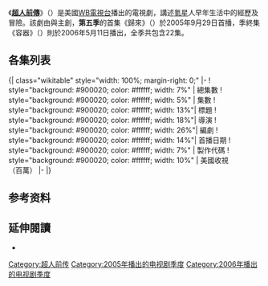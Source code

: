 {{noteTA
|G1=Show
|1=zh-tw:歸來;zh-cn:到達;
|2=zh-tw:凡人;zh-cn:平凡人;
|3=zh-tw:死而復生;zh-cn:隱藏;
|4=zh-tw:水世界;zh-cn:水棲;
}}
{{Infobox television season
 |season_name  = 《超人前傳》第五季
 |eng_name         = {{lang|en|''Smallville'' (Season 5)}}
 |bgcolour     = #900020
 |fgcolour     = white
 |image        = [[File:Smallville_s5.jpg|200px]]
 |caption      = DVD盒子
 |country      = [[美國|美國]]
 |network      = [[WB電視台|WB電視台]]
 |first_aired  = {{Start date|2005|9|29}}
 |last_aired   = {{End date|2006|5|11}}
 |num_episodes = 22
 |prev_season  = [[超人前傳_(第四季)|超人前傳 (第四季)]]
 |next_season  = [[超人前傳_(第六季)|超人前傳 (第六季)]]
 |episode_list = [[超人前傳集數列表|超人前傳集數列表]]
}}
《'''[[超人前傳|超人前傳]]'''》（{{lang-en|''Smallville''}}）是美國[[WB電視台|WB電視台]]播出的電視劇，講述[[氪星|氪星]]人{{link-en|克拉克·肯特 (超人前傳)|Clark Kent (Smallville)|克拉克·肯特}}早年生活中的經歷及冒險。該劇由{{link-en|阿爾弗雷德·高夫|Alfred Gough}}與{{link-en|麥爾斯·米勒|Miles Millar}}主創，'''第五季'''的首集《歸來》（{{lang|en|''Arrival''}}）於2005年9月29日首播，季終集《容器》（{{lang|en|''Vessel''}}）則於2006年5月11日播出，全季共包含22集。

== 各集列表 ==
{{See also|超人前传集数列表}}
<onlyinclude>{| class="wikitable" style="width: 100%; margin-right: 0;"
|-
! style="background: #900020; color: #ffffff; width: 7%" | 總集數
! style="background: #900020; color: #ffffff; width: 5%" | 集數
! style="background: #900020; color: #ffffff; width: 13%"| 標題
! style="background: #900020; color: #ffffff; width: 18%"| 導演
! style="background: #900020; color: #ffffff; width: 26%"| 編劇
! style="background: #900020; color: #ffffff; width: 14%"| 首播日期
! style="background: #900020; color: #ffffff; width: 7%" | 製作代碼
! style="background: #900020; color: #ffffff; width: 10%" | 美國收視<br />（百萬）
|-
{{Episode list/sublist|超人前传 (第五季)
 |EpisodeNumber   = 89
 |EpisodeNumber2  = 1
 |Title           = {{lang|en|Arrival}}<br />到達
 |DirectedBy      = {{link-en|詹姆斯·馬歇爾 (導演)|James Marshall (director)|詹姆斯·馬歇爾}}
 |WrittenBy       = {{link-en|陶德·史拉夫金|Todd Slavkin}}、{{link-en|戴倫·史維莫|Darren Swimmer}}
 |OriginalAirDate = {{Start date|2005|9|29}}
 |ProdCode        = 2T6401
 |LineColor       = 900020
 |ShortSummary    = 延續第四季季終集《畢業典禮》的劇情，克拉克被傳送至[[北極|北極]]，看見了[[超人#孤獨堡壘（Fortress_of_Solitude）|孤獨堡壘]]。孤獨堡壘裡，喬·艾爾要克拉克開始修練，好抵抗即將來臨的氪星黑暗勢力。然而，克洛也隨著克拉克被傳到北極，快被冷死。克拉克將克洛送到醫院，並答應喬·艾爾自己會在日落前回到孤獨堡壘，喬·艾爾威脅克拉克要是逾時就會付出代價。與此同時，[[薩德將軍|查德]]的兩名氪星手下來到斯莫維爾鎮，試圖招募克拉克加入他們的地球改造計劃。克拉克拒絕並阻止了兩人。拉娜、強納森和瑪莎的傷皆無大礙，傑森確認死於流星雨。克拉克因未回到孤獨堡壘，被喬·艾爾剝奪超能力。
 |Viewers         = 5.90<ref>{{Cite web |work=ABC Medianet |date=2005-10-04 |url=http://abcmedianet.com/web/dnr/dispDNR.aspx?id=100405_07 |title=Weekly Program Rankings |accessdate=2009-03-28 |deadurl=yes |archiveurl=https://www.webcitation.org/5rzRRgWHg?url=http://abcmedianet.com/web/dnr/dispDNR.aspx?id=100405_07 |archivedate=2010-08-15 }}</ref>
}}
{{Episode list/sublist|超人前传 (第五季)
 |EpisodeNumber   = 90
 |EpisodeNumber2  = 2
 |Title           = {{lang|en|Mortal}}<br />平凡人
 |DirectedBy      = {{link-en|特倫斯·奧哈拉|Terrence O'Hara}}
 |WrittenBy       = [[史蒂芬·S·迪奈特|史蒂芬·S·迪奈特]]
 |OriginalAirDate = {{Start date|2005|10|6}}
 |ProdCode        = 2T6402
 |LineColor       = 900020
 |ShortSummary    = 因克拉克失去了超能力，使他能與拉娜開始一段沒有秘密的戀情。三名超能力者逃出精神病院，來到肯特農場打算報復將他們送進精神病院的克拉克。他們挾持了拉娜、強納森與瑪莎，並要克拉克將氪石製的血清從路德工廠中偷出，好維持三人的超能力。克拉克發現三人的能力市吸取周遭電力再使用，便破壞了肯特農場的電力來源，制伏了三人。克拉克發現，這一切都是萊克斯一手策畫的，目的是要測試克拉克有無超能力。克拉克到萊克斯面前證明他沒有超能力，同時與萊克斯絕交。
 |Viewers         = 5.84<ref>{{Cite web |work=ABC Medianet |date=2005-10-11 |url=http://abcmedianet.com/web/dnr/dispDNR.aspx?id=101105_07 |title=Weekly Program Rankings |accessdate=2009-03-28 |deadurl=yes |archiveurl=https://www.webcitation.org/5rzRTavIT?url=http://abcmedianet.com/web/dnr/dispDNR.aspx?id=101105_07 |archivedate=2010-08-15 }}</ref>
}}
{{Episode list/sublist|超人前传 (第五季)
 |EpisodeNumber   = 91
 |EpisodeNumber2  = 3
 |Title           = {{lang|en|Hidden}}<br />隱藏
 |DirectedBy      = Whitney Ransick
 |WrittenBy       = {{link-en|布萊恩·韋恩·彼得森|Brian Wayne Peterson|布萊恩·彼得森}}、凱利·薩德斯
 |OriginalAirDate = {{Start date|2005|10|13}}
 |ProdCode        = 2T6403
 |LineColor       = 900020
 |ShortSummary    = 校刊《火炬》的工作人員蓋博爾·鄧肯（{{lang|en|Gabriel Duncan}}）啟動了飛彈，打算炸毀斯莫維爾鎮，好殺光所有變種人。被剝奪超能力的克拉克與蓋博爾交手，但卻被槍殺。喬·艾爾以李涅的身體當做肉身，將克拉克救到孤獨堡壘。喬·艾爾將超能力還給克拉克並讓他復活，但一位他所愛的人將會死亡。與此同時，克洛在與蓋博爾扭打時，蓋博爾的手槍走火殺了自己，但飛彈已經發射。克拉克及時趕到阻止了飛彈。
 |Viewers         = 5.92<ref>{{Cite web |work=ABC Medianet |date=2005-10-18 |url=http://abcmedianet.com/web/dnr/dispDNR.aspx?id=101805_06 |title=Weekly Program Rankings |accessdate=2009-03-28 |deadurl=yes |archiveurl=https://www.webcitation.org/5rzRV5JLo?url=http://abcmedianet.com/web/dnr/dispDNR.aspx?id=101805_06 |archivedate=2010-08-15 }}</ref>
}}
{{Episode list/sublist|超人前传 (第五季)
 |EpisodeNumber   = 92
 |EpisodeNumber2  = 4
 |Title           = {{lang|en|Aqua}}<br />水棲
 |DirectedBy      = 布萊德福德·梅
 |WrittenBy       = 陶德·史拉夫金、戴倫·史維莫
 |OriginalAirDate = {{Start date|2005|10|20}}
 |ProdCode        = 2T6404
 |LineColor       = 900020
 |ShortSummary    = 露易絲在游泳時出意外，一名游泳健將[[水行俠|亞瑟·克利]]（[[阿倫·瑞奇森|阿倫·瑞奇森]]飾演）以超乎常人的游泳速度將她救起。克利告訴克拉克自己來到斯莫維爾鎮是為了摧毀路德公司出產的聲納武器利維藍（{{lang|en|Leviathan}}），該武器會害死周圍的水生生物。克拉克與克利先去找萊克斯協商，但萊克斯矢口否認研發武器，克拉克對他的信任因此蕩然無存。兩人合作摧毀了利維藍。最後，克利離開了斯莫維爾鎮。與此同時，克拉克在中堪薩斯大學的老師米爾頓·范恩（{{lang|en|Milton Fine}}，[[詹姆斯·馬斯特斯|詹姆斯·馬斯特斯]]飾演）教授正計畫撰寫一本揭發路德公司違法行為的書，想邀請克拉克擔任研究助理，協助揭發有關萊克斯的事，克拉克同意了。
 |Viewers         = 6.40<ref>{{Cite web |work=ABC Medianet |date=2005-10-25 |url=http://abcmedianet.com/web/dnr/dispDNR.aspx?id=102505_07 |title=Weekly Program Rankings |accessdate=2009-03-28 |deadurl=yes |archiveurl=https://www.webcitation.org/5rzRWgWvT?url=http://abcmedianet.com/web/dnr/dispDNR.aspx?id=102505_07 |archivedate=2010-08-15 }}</ref>
}}
{{Episode list/sublist|超人前传 (第五季)
 |EpisodeNumber   = 93
 |EpisodeNumber2  = 5
 |Title           = {{lang|en|Thirst}}<br />飢渴
 |DirectedBy      = {{link-en|保羅·夏皮羅 (導演)|Paul Shapiro (director)|保羅·夏皮羅}}
 |WrittenBy       = 史蒂芬·S·迪奈特
 |OriginalAirDate = {{Start date|2005|10|27}}
 |ProdCode        = 2T6405
 |LineColor       = 900020
 |ShortSummary    = 拉娜進入大都會大學，為了找個住宿的地方決定加入學校的「三合一姐妹會」。姐妹會的會長巴菲·山德斯（{{lang|en|Buffy Sanders}}）和其他姐妹會成員讓她變成了[[吸血鬼|吸血鬼]]。克拉克從范恩教授口中得知這與路德公司的一項未公開企畫案有關，便找上了萊克斯。萊克斯給出了解藥，克拉克成功讓拉娜恢復正常。與此同時，克洛以吸血鬼事件的報導面試成功，得以進入《[[星球日報|星球日報]]》工作。
 |Viewers         = 5.78<ref>{{Cite web |work=ABC Medianet |date=2005-11-01 |url=http://abcmedianet.com/web/dnr/dispDNR.aspx?id=110105_05 |title=Weekly Program Rankings |accessdate=2009-03-28 |deadurl=yes |archiveurl=https://www.webcitation.org/5rzRYZcIs?url=http://abcmedianet.com/web/dnr/dispDNR.aspx?id=110105_05 |archivedate=2010-08-15 }}</ref>
}}
{{Episode list/sublist|超人前传 (第五季)
 |EpisodeNumber   = 94
 |EpisodeNumber2  = 6
 |Title           = {{lang|en|Exposed}}<br />曝露
 |DirectedBy      = {{link-en|珍諾特·施瓦爾克|Jeannot Szwarc}}
 |WrittenBy       = 布萊恩·彼得森、凱利·薩德斯
 |OriginalAirDate = {{Start date|2005|11|3}}
 |ProdCode        = 2T6406
 |LineColor       = 900020
 |ShortSummary    = 
 |Viewers         = 5.41<ref>{{Cite web |work=ABC Medianet |date=2005-11-08 |url=http://abcmedianet.com/web/dnr/dispDNR.aspx?id=110805_04 |title=Weekly Program Rankings |accessdate=2009-03-28 |deadurl=yes |archiveurl=https://web.archive.org/web/20081221202522/http://abcmedianet.com/web/dnr/dispDNR.aspx?id=110805_04 |archivedate=2008-12-21 }}</ref>
}}
{{Episode list/sublist|超人前传 (第五季)
 |EpisodeNumber   = 95
 |EpisodeNumber2  = 7
 |Title           = {{lang|en|Splinter}}<br />碎片(銀色[[氪石|氪石]])
 |DirectedBy      = 詹姆士·馬歇爾
 |WrittenBy       = 史蒂芬·S·迪奈特
 |OriginalAirDate = {{Start date|2005|11|10}}
 |ProdCode        = 2T6407
 |LineColor       = 900020
 |ShortSummary    = 
 |Viewers         = 5.51<ref>{{Cite web |work=ABC Medianet |date=2005-11-15 |url=http://abcmedianet.com/web/dnr/dispDNR.aspx?id=111505_03 |title=Weekly Program Rankings |accessdate=2009-03-28 |deadurl=yes |archiveurl=https://www.webcitation.org/5rzRabDSI?url=http://abcmedianet.com/web/dnr/dispDNR.aspx?id=111505_03 |archivedate=2010-08-15 }}</ref>
}}
{{Episode list/sublist|超人前传 (第五季)
 |EpisodeNumber   = 96
 |EpisodeNumber2  = 8
 |Title           = {{lang|en|Solitude}}<br />孤獨的堡壘
 |DirectedBy      = 保羅·夏皮羅
 |WrittenBy       = 陶德·史拉夫金、戴倫·史維莫
 |OriginalAirDate = {{Start date|2005|11|17}}
 |ProdCode        = 2T6408
 |LineColor       = 900020
 |ShortSummary    = 
 |Viewers         = 5.97<ref>{{Cite web |work=ABC Medianet |date=2005-11-22 |url=http://abcmedianet.com/web/dnr/dispDNR.aspx?id=112205_09 |title=Weekly Program Rankings |accessdate=2009-03-28 |deadurl=yes |archiveurl=https://www.webcitation.org/5rzRcSjri?url=http://abcmedianet.com/web/dnr/dispDNR.aspx?id=112205_09 |archivedate=2010-08-15 }}</ref>
}}
{{Episode list/sublist|超人前传 (第五季)
 |EpisodeNumber   = 97
 |EpisodeNumber2  = 9
 |Title           = {{lang|en|Lexmas}}<br />萊克斯聖誕
 |DirectedBy      = [[Rick_Rosenthal|Rick Rosenthal]]
 |WrittenBy       = 霍莉·哈羅德
 |OriginalAirDate = {{Start date|2005|12|8}}
 |ProdCode        = 2T6409
 |LineColor       = 900020
 |ShortSummary    = 
 |Viewers         = 5.37<ref>{{Cite web |work=ABC Medianet |date=2005-12-13 |url=http://abcmedianet.com/web/dnr/dispDNR.aspx?id=121305_04 |title=Weekly Program Rankings |accessdate=2009-03-28 |deadurl=yes |archiveurl=https://web.archive.org/web/20081221202525/http://abcmedianet.com/web/dnr/dispDNR.aspx?id=121305_04 |archivedate=2008-12-21 }}</ref>
}}
{{Episode list/sublist|超人前传 (第五季)
 |EpisodeNumber   = 98
 |EpisodeNumber2  = 10
 |Title           = {{lang|en|Fanatic}}<br />狂熱
 |DirectedBy      = [[Michael_Rohl|Michael Rohl]]
 |WrittenBy       = Wandy Maricle
 |OriginalAirDate = {{Start date|2006|1|12}}
 |ProdCode        = 2T6410
 |LineColor       = 900020
 |ShortSummary    = 
 |Viewers         = 5.45<ref>{{Cite web |work=ABC Medianet |date=2006-01-18 |url=http://abcmedianet.com/web/dnr/dispDNR.aspx?id=011806_07 |title=Weekly Program Rankings |accessdate=2009-03-28 |deadurl=yes |archiveurl=https://www.webcitation.org/5rzRfRCjJ?url=http://abcmedianet.com/web/dnr/dispDNR.aspx?id=011806_07 |archivedate=2010-08-15 }}</ref>
}}
{{Episode list/sublist|超人前传 (第五季)
 |EpisodeNumber   = 99
 |EpisodeNumber2  = 11
 |Title           = {{lang|en|Lockdown}}<br />封閉
 |DirectedBy      = Peter Ellis
 |WrittenBy       = 史蒂芬·S·迪奈特
 |OriginalAirDate = {{Start date|2006|1|19}}
 |ProdCode = 2T6411
 |Aux4 = 4.90<ref>{{Cite web |work=ABC Medianet |date=2006-01-24 |url=http://abcmedianet.com/web/dnr/dispDNR.aspx?id=012406_06 |title=Weekly Program Rankings |accessdate=2009-03-28 |deadurl=yes |archiveurl=https://www.webcitation.org/5rzRgzRi8?url=http://abcmedianet.com/web/dnr/dispDNR.aspx?id=012406_06 |archivedate=2010-08-15 }}</ref>
 |LineColor = c80815
}}
{{Episode list/sublist|超人前传 (第五季)
 |EpisodeNumber = 100
 |EpisodeNumber2 = 12
 |Title = {{lang|en|Reckoning}}<br />代價
 |DirectedBy = {{link-en|格雷格·畢曼|Greg Beeman}}
 |WrittenBy = 布萊恩·彼得森、凱利·薩德斯
 |OriginalAirDate = {{Start date|2006|1|26}}
 |ProdCode = 2T6412
 |Aux4 = 6.28<ref>{{Cite web |work=ABC Medianet |date=2006-01-31 |url=http://abcmedianet.com/web/dnr/dispDNR.aspx?id=013106_07 |title=Weekly Program Rankings |accessdate=2009-03-28 |deadurl=yes |archiveurl=https://web.archive.org/web/20140728022430/http://abcmedianet.com/web/dnr/dispDNR.aspx?id=013106_07 |archivedate=2014-07-28 }}</ref>
 |LineColor = c80815
}}
{{Episode list/sublist|超人前传 (第五季)
 |EpisodeNumber = 101
 |EpisodeNumber2 = 13
 |Title = {{lang|en|Vengeance}}<br />復仇
 |DirectedBy = 珍諾特·施瓦爾克
 |WrittenBy = Al Septien & Turi Meyer
 |OriginalAirDate = {{Start date|2006|2|2}}
 |ProdCode = 2T6413
 |Aux4 = 5.37<ref>{{Cite web |work=ABC Medianet |date=2006-02-07 |url=http://abcmedianet.com/web/dnr/dispDNR.aspx?id=020706_05 |title=Weekly Program Rankings |accessdate=2009-03-28 |deadurl=yes |archiveurl=https://www.webcitation.org/5rzRjZfqT?url=http://abcmedianet.com/web/dnr/dispDNR.aspx?id=020706_05 |archivedate=2010-08-15 }}</ref>
 |LineColor = c80815
}}
{{Episode list/sublist|超人前传 (第五季)
 |EpisodeNumber = 102
 |EpisodeNumber2 = 14
 |Title = {{lang|en|Tomb}}<br />墳墓
 |DirectedBy = Whitney Ransick
 |WrittenBy = 史蒂芬·S·迪奈特
 |OriginalAirDate = {{Start date|2006|2|9}}
 |ProdCode = 2T6414
 |Aux4 = 5.41<ref>{{Cite web |work=ABC Medianet |date=2006-02-14 |url=http://abcmedianet.com/web/dnr/dispDNR.aspx?id=021406_04 |title=Weekly Program Rankings |accessdate=2009-03-28 |deadurl=yes |archiveurl=https://www.webcitation.org/5rzRlSzGO?url=http://abcmedianet.com/web/dnr/dispDNR.aspx?id=021406_04 |archivedate=2010-08-15 }}</ref>
 |LineColor = c80815
}}
{{Episode list/sublist|超人前传 (第五季)
 |EpisodeNumber = 103
 |EpisodeNumber2 = 15
 |Title = {{lang|en|Cyborg}}<br />人造人(生化人)
 |DirectedBy = Glen Winter
 |WrittenBy = [[Caroline_Dries|Caroline Dries]]
 |OriginalAirDate = {{Start date|2006|2|16}}
 |ProdCode = 2T6415
 |Aux4 = 6.24<ref>{{Cite web |work=ABC Medianet |date=2006-02-22 |url=http://abcmedianet.com/web/dnr/dispDNR.aspx?id=022206_05 |title=Weekly Program Rankings |accessdate=2009-03-28 |deadurl=yes |archiveurl=https://www.webcitation.org/5rzRnG7Si?url=http://abcmedianet.com/web/dnr/dispDNR.aspx?id=022206_05 |archivedate=2010-08-15 }}</ref>
 |LineColor = c80815
}}
{{Episode list/sublist|超人前传 (第五季)
 |EpisodeNumber = 104
 |EpisodeNumber2 = 16
 |Title = {{lang|en|Hypnotic}}<br />催眠
 |DirectedBy = Michael Rohl
 |WrittenBy = 陶德·史拉夫金、戴倫·史維莫
 |OriginalAirDate = {{Start date|2006|3|30}}
 |ProdCode = 2T6416
 |Aux4 = 4.78<ref>{{Cite web |work=ABC Medianet |date=2006-04-04 |url=http://abcmedianet.com/web/dnr/dispDNR.aspx?id=040406_04 |title=Weekly Program Rankings |accessdate=2009-03-28 |deadurl=yes |archiveurl=https://www.webcitation.org/5rzRqSUho?url=http://abcmedianet.com/web/dnr/dispDNR.aspx?id=040406_04 |archivedate=2010-08-15 }}</ref>
 |LineColor = c80815
}}
{{Episode list/sublist|超人前传 (第五季)
 |EpisodeNumber = 105
 |EpisodeNumber2 = 17
 |Title = {{lang|en|Void}}<br />空虛
 |DirectedBy = 珍諾特·施瓦爾克
 |WrittenBy = 霍莉·哈羅德
 |OriginalAirDate = {{Start date|2006|4|6}}
 |ProdCode = 2T6417
 |Aux4 = 4.24<ref>{{Cite web |work=ABC Medianet |date=2006-04-11 |url=http://abcmedianet.com/web/dnr/dispDNR.aspx?id=041106_04 |title=Weekly Program Rankings |accessdate=2009-03-28 |deadurl=yes |archiveurl=https://www.webcitation.org/5rzRsA8Jq?url=http://abcmedianet.com/web/dnr/dispDNR.aspx?id=041106_04 |archivedate=2010-08-15 }}</ref>
 |LineColor = c80815
}}
{{Episode list/sublist|超人前传 (第五季)
 |EpisodeNumber = 106
 |EpisodeNumber2 = 18
 |Title ={{lang|en|Fragile}}<br />脆弱
 |DirectedBy = [[湯姆·威靈|湯姆·威靈]]
 |WrittenBy = 陶德·史拉夫金、戴倫·史維莫
 |OriginalAirDate = {{Start date|2006|4|13}}
 |ProdCode = 2T6418
 |Aux4 = 3.94<ref>{{Cite web |work=ABC Medianet |date=2006-04-18 |url=http://abcmedianet.com/web/dnr/dispDNR.aspx?id=041806_05 |title=Weekly Program Rankings |accessdate=2009-03-28 |deadurl=yes |archiveurl=https://www.webcitation.org/5rzRtrqsH?url=http://abcmedianet.com/web/dnr/dispDNR.aspx?id=041806_05 |archivedate=2010-08-15 }}</ref>
 |LineColor = c80815
}}
{{Episode list/sublist|超人前传 (第五季)
 |EpisodeNumber = 107
 |EpisodeNumber2 = 19
 |Title = {{lang|en|Mercy}}<br />仁慈
 |DirectedBy = 詹姆士·馬歇爾
 |WrittenBy = 史蒂芬·S·迪奈特
 |OriginalAirDate = {{Start date|2006|4|20}}
 |ProdCode = 2T6419
 |Aux4 = 4.41<ref>{{Cite web |work=ABC Medianet |date=2006-04-25 |url=http://abcmedianet.com/web/dnr/dispDNR.aspx?id=042506_04 |title=Weekly Program Rankings |accessdate=2009-03-28 |deadurl=yes |archiveurl=https://www.webcitation.org/5rzRvzBgm?url=http://abcmedianet.com/web/dnr/dispDNR.aspx?id=042506_04 |archivedate=2010-08-15 }}</ref>
 |LineColor = c80815
}}
{{Episode list/sublist|超人前传 (第五季)
 |EpisodeNumber = 108
 |EpisodeNumber2 = 20
 |Title = {{lang|en|Fade}}<br />消失無痕
 |DirectedBy = 特倫斯·奧哈拉
 |WrittenBy = Turi Meyer & Al Septien
 |OriginalAirDate = {{Start date|2006|4|27}}
 |ProdCode = 2T6420
 |Aux4 = 4.34<ref>{{Cite web |work=ABC Medianet |date=2006-05-02 |url=http://abcmedianet.com/web/dnr/dispDNR.aspx?id=050206_05 |title=Weekly Program Rankings |accessdate=2009-03-28 |deadurl=yes |archiveurl=https://www.webcitation.org/5rzRxOTb5?url=http://abcmedianet.com/web/dnr/dispDNR.aspx?id=050206_05 |archivedate=2010-08-15 }}</ref>
 |LineColor = c80815
}}
{{Episode list/sublist|超人前传 (第五季)
 |EpisodeNumber = 109
 |EpisodeNumber2 = 21
 |Title = {{lang|en|Oracle}}<br />先知預言
 |DirectedBy = [[Patrick_Norris|Patrick Norris]]
 |WrittenBy = Caroline Dries
 |OriginalAirDate = {{Start date|2006|5|4}}
 |ProdCode = 2T6421
 |Aux4 = 4.81<ref>{{Cite web |work=ABC Medianet |date=2006-05-09 |url=http://abcmedianet.com/web/dnr/dispDNR.aspx?id=050906_02 |title=Weekly Program Rankings |accessdate=2009-03-28 |deadurl=yes |archiveurl=https://web.archive.org/web/20090601183538/http://abcmedianet.com/web/dnr/dispDNR.aspx?id=050906_02 |archivedate=2009-06-01 }}</ref>
 |LineColor = c80815
}}
{{Episode list/sublist|超人前传 (第五季)
 |EpisodeNumber = 110
 |EpisodeNumber2 = 22
 |Title = {{lang|en|Vessel}}<br />容器
 |DirectedBy = 詹姆士·馬歇爾
 |WrittenBy = 布萊恩·彼得森、凱利·薩德斯
 |OriginalAirDate = {{Start date|2006|5|11}}
 |ProdCode = 2T6422
 |Aux4 = 4.85<ref>{{Cite web |work=ABC Medianet |date=2006-05-16 |url=http://abcmedianet.com/web/dnr/dispDNR.aspx?id=051606_06 |title=Weekly Program Rankings |accessdate=2009-03-28 |deadurl=yes |archiveurl=https://web.archive.org/web/20100528005920/http://abcmedianet.com/web/dnr/dispDNR.aspx?id=051606_06 |archivedate=2010-05-28 }}</ref>
 |LineColor = c80815
}}
|}</onlyinclude>

== 参考资料 ==
{{reflist|2}}

== 延伸閱讀 ==
*{{Cite book | last = Byrne | first = Craig | title = ''Smallville: The Official Companion Season 5'' | publisher = Titan Books | year = 2007-12-26 | isbn = 1845765427 |ref=harv}}

{{超人前传}}

{{DEFAULTSORT:Smallville (season 5)}}
[[Category:超人前传|Category:超人前传]]
[[Category:2005年播出的电视剧季度|Category:2005年播出的电视剧季度]]
[[Category:2006年播出的电视剧季度|Category:2006年播出的电视剧季度]]
